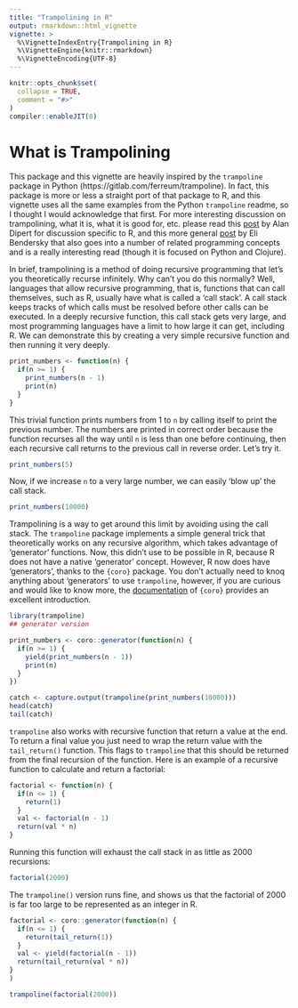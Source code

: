 ```yaml
---
title: "Trampolining in R"
output: rmarkdown::html_vignette
vignette: >
  %\VignetteIndexEntry{Trampolining in R}
  %\VignetteEngine{knitr::rmarkdown}
  %\VignetteEncoding{UTF-8}
---
```


```r
knitr::opts_chunk$set(
  collapse = TRUE,
  comment = "#>"
)
compiler::enableJIT(0)
```

# What is Trampolining

This package and this vignette are heavily inspired by the `trampoline` package in Python (https://gitlab.com/ferreum/trampoline). In fact, this package is more or less a straight port of that package to R, and this vignette uses all the same examples from the Python `trampoline` readme, so I thought I would acknowledge that first. For more interesting discussion on trampolining, what it is, what it is good for, etc. please read this [post](https://tailrecursion.com/wondr/posts/tail-recursion-in-r.html) by Alan Dipert for discussion specific to R, and this more general [post](https://eli.thegreenplace.net/2017/on-recursion-continuations-and-trampolines/) by Eli Bendersky that also goes into a number of related programming concepts and is a really interesting read (though it is focused on Python and Clojure).

In brief, trampolining is a method of doing recursive programming that let's you theoretically recurse infinitely. Why can't you do this normally? Well, languages that allow recursive programming, that is, functions that can call themselves, such as R, usually have what is called a 'call stack'. A call stack keeps tracks of which calls must be resolved before other calls can be executed. In a deeply recursive function, this call stack gets very large, and most programming languages have a limit to how large it can get, including R. We can demonstrate this by creating a very simple recursive function and then running it very deeply. 

```r
print_numbers <- function(n) {
  if(n >= 1) {
    print_numbers(n - 1)
    print(n)
  }
}
```

This trivial function prints numbers from 1 to `n` by calling itself to print the previous number. The numbers are printed in correct order because the function recurses all the way until `n` is less than one before continuing, then each recursive call returns to the previous call in reverse order. Let's try it.

```r
print_numbers(5)
```

Now, if we increase `n` to a very large number, we can easily 'blow up' the call stack.

```r
print_numbers(10000)
```

Trampolining is a way to get around this limit by avoiding using the call stack. The `trampoline` package implements a simple general trick that theoretically works on any recursive algorithm, which takes advantage of 'generator' functions. Now, this didn't use to be possible in R, because R does not have a native 'generator' concept. However, R now does have 'generators', thanks to the `{coro}` package. You don't actually need to knoq anything about 'generators' to use `trampoline`, however, if you are curious and would like to know more, the [documentation](https://github.com/r-lib/coro) of `{coro}` provides an excellent introduction.


```r
library(trampoline)
## generator version

print_numbers <- coro::generator(function(n) {
  if(n >= 1) {
    yield(print_numbers(n - 1))
    print(n)
  }
})

catch <- capture.output(trampoline(print_numbers(10000)))
head(catch)
tail(catch)
```

`trampoline` also works with recursive function that return a value at the end. To return a final value you just need to wrap the return value with the `tail_return()` function. This flags to `trampoline` that this should be returned from the final recursion of the function. Here is an example of a recursive function to calculate and return a factorial:

```r
factorial <- function(n) {
  if(n <= 1) {
    return(1)
  }
  val <- factorial(n - 1)
  return(val * n)
}
```

Running this function will exhaust the call stack in as little as 2000 recursions:

```r
factorial(2000)
```

The `trampoline()` version runs fine, and shows us that the factorial of 2000 is far too large to be represented as an integer in R.

```r
factorial <- coro::generator(function(n) {
  if(n <= 1) {
    return(tail_return(1))
  }
  val <- yield(factorial(n - 1))
  return(tail_return(val * n))
}
)

trampoline(factorial(2000))
```
